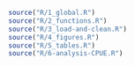 



```r
source("R/1_global.R")
source("R/2_functions.R")
source("R/3_load-and-clean.R")
source("R/4_figures.R")
source("R/5_tables.R")
source("R/6-analysis-CPUE.R")
``` 